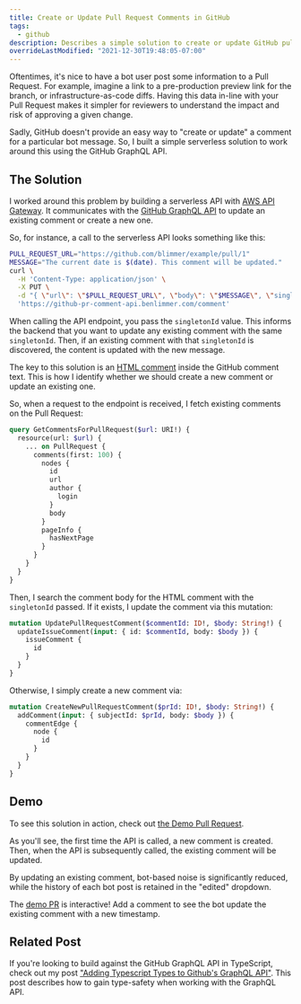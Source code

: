 ```yaml
---
title: Create or Update Pull Request Comments in GitHub
tags:
  - github
description: Describes a simple solution to create or update GitHub pull request comments.
overrideLastModified: "2021-12-30T19:48:05-07:00"
---
```



Oftentimes, it's nice to have a bot user post some information to a Pull Request. For example, imagine a link to a
pre-production preview link for the branch, or infrastructure-as-code diffs. Having this data in-line with your Pull
Request makes it simpler for reviewers to understand the impact and risk of approving a given change.

Sadly, GitHub doesn't provide an easy way to "create or update" a comment for a particular bot message. So, I built a
simple serverless solution to work around this using the GitHub GraphQL API.

## The Solution

I worked around this problem by building a serverless API with [AWS API Gateway](https://aws.amazon.com/api-gateway/).
It communicates with the [GitHub GraphQL API](https://docs.github.com/en/graphql) to update an existing comment or
create a new one.

So, for instance, a call to the serverless API looks something like this:

```bash
PULL_REQUEST_URL="https://github.com/blimmer/example/pull/1"
MESSAGE="The current date is $(date). This comment will be updated."
curl \
  -H 'Content-Type: application/json' \
  -X PUT \
  -d "{ \"url\": \"$PULL_REQUEST_URL\", \"body\": \"$MESSAGE\", \"singletonId\": \"singleton-demo\" }" \
  'https://github-pr-comment-api.benlimmer.com/comment'
```

When calling the API endpoint, you pass the `singletonId` value. This informs the backend that you want to update any
existing comment with the same `singletonId`. Then, if an existing comment with that `singletonId` is discovered, the
content is updated with the new message.

The key to this solution is an [HTML comment](https://www.w3schools.com/html/html_comments.asp) inside the GitHub
comment text. This is how I identify whether we should create a new comment or update an existing one.

<MdxImage src={PrCommentHtmlComment} alt="" />

So, when a request to the endpoint is received, I fetch existing comments on the Pull Request:

```graphql
query GetCommentsForPullRequest($url: URI!) {
  resource(url: $url) {
    ... on PullRequest {
      comments(first: 100) {
        nodes {
          id
          url
          author {
            login
          }
          body
        }
        pageInfo {
          hasNextPage
        }
      }
    }
  }
}
```

Then, I search the comment body for the HTML comment with the `singletonId` passed. If it exists, I update the comment
via this mutation:

```graphql
mutation UpdatePullRequestComment($commentId: ID!, $body: String!) {
  updateIssueComment(input: { id: $commentId, body: $body }) {
    issueComment {
      id
    }
  }
}
```

Otherwise, I simply create a new comment via:

```graphql
mutation CreateNewPullRequestComment($prId: ID!, $body: String!) {
  addComment(input: { subjectId: $prId, body: $body }) {
    commentEdge {
      node {
        id
      }
    }
  }
}
```

## Demo

To see this solution in action, check out
[the Demo Pull Request](https://github.com/blimmer/github-pr-comment-api-demo/pull/1).

As you'll see, the first time the API is called, a new comment is created. Then, when the API is subsequently called,
the existing comment will be updated.

By updating an existing comment, bot-based noise is significantly reduced, while the history of each bot post is
retained in the "edited" dropdown.

<MdxImage src={PrCommentEdited} alt="" />
<MdxImage src={PrCommentEditedDiff} alt="" />

The [demo PR](https://github.com/blimmer/github-pr-comment-api-demo/pull/1) is interactive! Add a comment to see the bot
update the existing comment with a new timestamp.

## Related Post

If you're looking to build against the GitHub GraphQL API in TypeScript, check out my post
["Adding Typescript Types to Github's GraphQL API"](/blog/2020/05/16/adding-typescript-types-github-graphql-api/). This
post describes how to gain type-safety when working with the GraphQL API.
